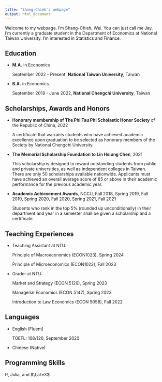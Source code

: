 ```yaml
---
title: "Shang-Chieh's webpage"
output: html_document
---
```


Welcome to my webpage. I'm Shang-Chieh, Wei. You can just call me Jay. I'm currently a graduate student in the Department of Economics at National Taiwan University. I'm interested in Statistics and Finance. 

## Education

- __M.A.__ in Economics

  September 2022 - Present, __National Taiwan University__, Taiwan 

- __B.A.__ in Economics 
  
  September 2018 - June 2022, __National Chengchi University__, Taiwan

## Scholarships, Awards and Honors

- __Honorary membership of The Phi Tau Phi Scholastic Honor Society__ of the Republic of China, 2022

  A certificate that warrants students who have achieved academic excellence upon graduation to be selected as honorary members of the Society by National Chengchi University.
  
- __The Memorial Scholarship Foundation to Lin Hsiung Chen__, 2021

  This scholarship is designed to reward outstanding students from public and private universities, as well as independent colleges in Taiwan. There are only 50 scholarships available nationwide. Applicants must have achieved an overall average score of 85 or above in their academic performance for the previous academic year.
  
- __Academic Achievement Awards__, NCCU, Fall 2018, Spring 2019, Fall 2019, Spring 2020, Fall 2020, Spring 2021, Fall 2021

  Students  who  rank  in  the  top  5%  (rounded  up  unconditionally)  in  their  department and year in a semester shall be given a scholarship and a certificate.

## Teaching Experiences

- Teaching Assistant at NTU:

  Principle of Macroeconomics (ECON1023), Spring 2024

  Principle of Microeconomics (ECON1022), Fall 2023

- Grader at NTU:

  Market and Strategy (ECON 5126), Spring 2023

  Managerial Economics (ECON 5147), Spring 2023
  
  Introduction to Law Economics (ECON 5058), Fall 2022

## Languages

- English (Fluent)

  TOEFL: 108/120, September 2020

- Chinese (Native)

## Programming Skills

  R, Julia, and $\LaTeX$